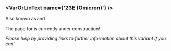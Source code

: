 

<MdxContent filepath="clusters/VoCHeader.mdx" />

### <VarOrLinText name={'23E (Omicron)'} />
Also known as <VarOrLin name="23E (Omicron)" invert={true}/> and <Who name="Omicron" />

<MdxContent filepath="clusters/OmicronHeader.mdx" />

The page for <VarOrLin name="23E (Omicron)"/> is currently under construction!

_Please help by providing links to further information about this variant if you can!_




